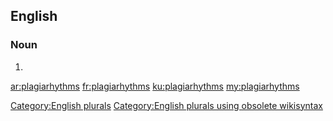 ==English==

===Noun===
{{head|en}}

# {{plural of|plagiarhythm}}

[[Category:English plurals]][[Category:English plurals using obsolete wikisyntax]]

[[ar:plagiarhythms]]
[[fr:plagiarhythms]]
[[ku:plagiarhythms]]
[[my:plagiarhythms]]
